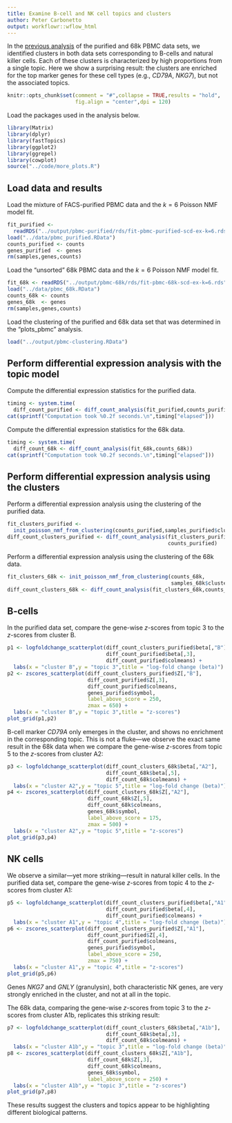 ```yaml
---
title: Examine B-cell and NK cell topics and clusters
author: Peter Carbonetto
output: workflowr::wflow_html
---
```


In the [previous analysis](plots_pbmc.html) of the purified and 68k
PBMC data sets, we identified clusters in both data sets corresponding
to B-cells and natural killer cells. Each of these clusters is
characterized by high proportions from a single topic. Here we show a
surprising result: the clusters are enriched for the top marker genes
for these cell types (e.g., *CD79A*, *NKG7*), but not the associated
topics.

```r
knitr::opts_chunk$set(comment = "#",collapse = TRUE,results = "hold",
                      fig.align = "center",dpi = 120)
```

Load the packages used in the analysis below.

```r
library(Matrix)
library(dplyr)
library(fastTopics)
library(ggplot2)
library(ggrepel)
library(cowplot)
source("../code/more_plots.R")
```

Load data and results
---------------------

Load the mixture of FACS-purified PBMC data and the $k = 6$ Poisson
NMF model fit.

```r
fit_purified <-
  readRDS("../output/pbmc-purified/rds/fit-pbmc-purified-scd-ex-k=6.rds")$fit
load("../data/pbmc_purified.RData")
counts_purified <- counts
genes_purified  <- genes
rm(samples,genes,counts)
```

Load the "unsorted" 68k PBMC data and the $k = 6$ Poisson NMF model fit.

```r
fit_68k <- readRDS("../output/pbmc-68k/rds/fit-pbmc-68k-scd-ex-k=6.rds")$fit
load("../data/pbmc_68k.RData")
counts_68k <- counts
genes_68k  <- genes
rm(samples,genes,counts)
```

Load the clustering of the purified and 68k data set that was
determined in the "plots_pbmc" analysis.

```r
load("../output/pbmc-clustering.RData")
```

Perform differential expression analysis with the topic model
-------------------------------------------------------------

Compute the differential expression statistics for the purified data.

```r
timing <- system.time(
  diff_count_purified <- diff_count_analysis(fit_purified,counts_purified))
cat(sprintf("Computation took %0.2f seconds.\n",timing["elapsed"]))
```

Compute the differential expression statistics for the 68k data.

```r
timing <- system.time(
  diff_count_68k <- diff_count_analysis(fit_68k,counts_68k))
cat(sprintf("Computation took %0.2f seconds.\n",timing["elapsed"]))
```

Perform differential expression analysis using the clusters
-----------------------------------------------------------

Perform a differential expression analysis using the clustering of the
purified data.

```r
fit_clusters_purified <-
  init_poisson_nmf_from_clustering(counts_purified,samples_purified$cluster)
diff_count_clusters_purified <- diff_count_analysis(fit_clusters_purified,
                                                    counts_purified)
```

Perform a differential expression analysis using the clustering of the
68k data.

```r
fit_clusters_68k <- init_poisson_nmf_from_clustering(counts_68k,
                                                     samples_68k$cluster)
diff_count_clusters_68k <- diff_count_analysis(fit_clusters_68k,counts_68k)
```

B-cells
-------

In the purified data set, compare the gene-wise *z*-scores from topic
3 to the *z*-scores from cluster B.

```r
p1 <- logfoldchange_scatterplot(diff_count_clusters_purified$beta[,"B"],
                                diff_count_purified$beta[,3],
					   		    diff_count_purified$colmeans) +
  labs(x = "cluster B",y = "topic 3",title = "log-fold change (beta)")
p2 <- zscores_scatterplot(diff_count_clusters_purified$Z[,"B"],
                          diff_count_purified$Z[,3],
						  diff_count_purified$colmeans,
						  genes_purified$symbol,
						  label_above_score = 250,
						  zmax = 650) +
  labs(x = "cluster B",y = "topic 3",title = "z-scores")
plot_grid(p1,p2)
```

B-cell marker *CD79A* only emerges in the cluster, and shows no
enrichment in the corresponding topic. This is not a fluke---we
observe the exact same result in the 68k data when we compare the
gene-wise *z*-scores from topic 5 to the *z*-scores from cluster A2:

```r
p3 <- logfoldchange_scatterplot(diff_count_clusters_68k$beta[,"A2"],
                                diff_count_68k$beta[,5],
					   		    diff_count_68k$colmeans) +
  labs(x = "cluster A2",y = "topic 5",title = "log-fold change (beta)")
p4 <- zscores_scatterplot(diff_count_clusters_68k$Z[,"A2"],
                          diff_count_68k$Z[,5],
						  diff_count_68k$colmeans,
						  genes_68k$symbol,
						  label_above_score = 175,
						  zmax = 500) +
  labs(x = "cluster A2",y = "topic 5",title = "z-scores")
plot_grid(p3,p4)
```

NK cells
--------

We observe a similar---yet more striking---result in natural killer
cells. In the purified data set, compare the gene-wise *z*-scores from
topic 4 to the *z*-scores from cluster A1:

```r
p5 <- logfoldchange_scatterplot(diff_count_clusters_purified$beta[,"A1"],
                                diff_count_purified$beta[,4],
					   		    diff_count_purified$colmeans) +
  labs(x = "cluster A1",y = "topic 4",title = "log-fold change (beta)")
p6 <- zscores_scatterplot(diff_count_clusters_purified$Z[,"A1"],
                          diff_count_purified$Z[,4],
						  diff_count_purified$colmeans,
						  genes_purified$symbol,
						  label_above_score = 250,
						  zmax = 750) +
  labs(x = "cluster A1",y = "topic 4",title = "z-scores")
plot_grid(p5,p6)
```

Genes *NKG7* and *GNLY* (granulysin), both characteristic NK genes,
are very strongly enriched in the cluster, and not at all in the
topic.

The 68k data, comparing the gene-wise *z*-scores from topic 3 to the
*z*-scores from cluster A1b, replicates this striking result:

```r
p7 <- logfoldchange_scatterplot(diff_count_clusters_68k$beta[,"A1b"],
                                diff_count_68k$beta[,3],
					   		    diff_count_68k$colmeans) +
  labs(x = "cluster A1b",y = "topic 3",title = "log-fold change (beta)")
p8 <- zscores_scatterplot(diff_count_clusters_68k$Z[,"A1b"],
                          diff_count_68k$Z[,3],
						  diff_count_68k$colmeans,
						  genes_68k$symbol,
						  label_above_score = 250) +
  labs(x = "cluster A1b",y = "topic 3",title = "z-scores")
plot_grid(p7,p8)
```

These results suggest the clusters and topics appear to be
highlighting different biological patterns.
